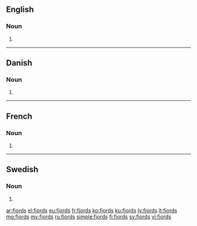 {{also|Fjords}}
==English==

===Noun===
{{head|en|noun plural form}}

# {{plural of|fjord|lang=en}}

----

==Danish==

===Noun===
{{head|da|noun form|g=c}}

# {{genitive singular indefinite of|fjord|lang=da}}

----

==French==

===Noun===
{{head|fr|noun plural form|g=m}}

# {{plural of|fjord|lang=fr}}

----

==Swedish==

===Noun===
{{head|sv|noun form}}

# {{sv-noun-form-indef-gen|fjord}}

[[ar:fjords]]
[[el:fjords]]
[[eu:fjords]]
[[fr:fjords]]
[[ko:fjords]]
[[ku:fjords]]
[[lv:fjords]]
[[lt:fjords]]
[[mg:fjords]]
[[my:fjords]]
[[ru:fjords]]
[[simple:fjords]]
[[fi:fjords]]
[[sv:fjords]]
[[vi:fjords]]